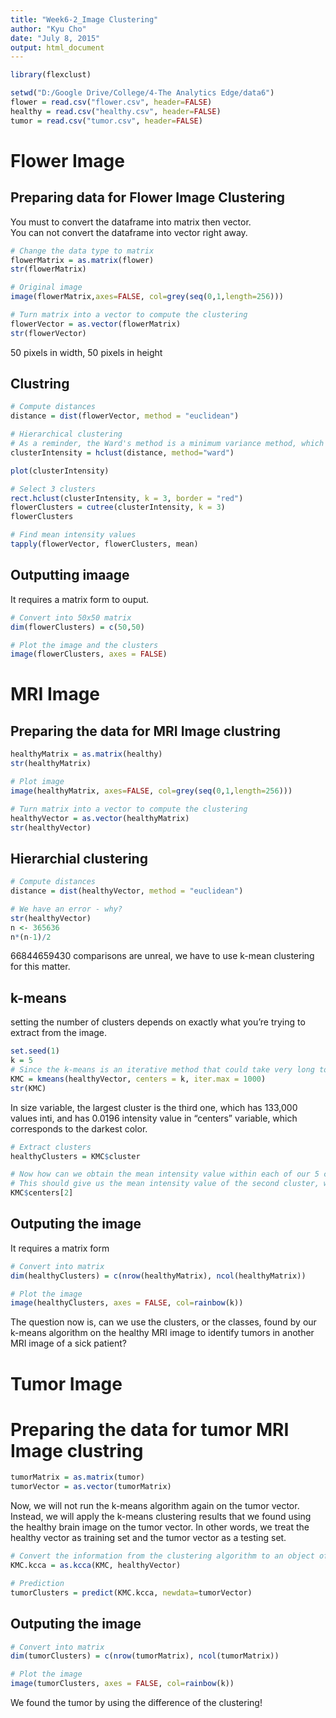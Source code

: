 ```yaml
---
title: "Week6-2_Image Clustering"
author: "Kyu Cho"
date: "July 8, 2015"
output: html_document
---
```


```r
library(flexclust)

setwd("D:/Google Drive/College/4-The Analytics Edge/data6")
flower = read.csv("flower.csv", header=FALSE)
healthy = read.csv("healthy.csv", header=FALSE)
tumor = read.csv("tumor.csv", header=FALSE)

```

# Flower Image
## Preparing data for Flower Image Clustering
You must to convert the dataframe into matrix then vector.  
You can not convert the dataframe into vector right away.  
```r
# Change the data type to matrix
flowerMatrix = as.matrix(flower)
str(flowerMatrix)

# Original image
image(flowerMatrix,axes=FALSE, col=grey(seq(0,1,length=256)))

# Turn matrix into a vector to compute the clustering
flowerVector = as.vector(flowerMatrix)
str(flowerVector)
```
50 pixels in width, 50 pixels in height

## Clustring
```r
# Compute distances
distance = dist(flowerVector, method = "euclidean")

# Hierarchical clustering
# As a reminder, the Ward's method is a minimum variance method, which tries to find compact and spherical clusters. We can think about it as trying to minimize the variance within each cluster and the distance among clusters.
clusterIntensity = hclust(distance, method="ward")

plot(clusterIntensity)

# Select 3 clusters
rect.hclust(clusterIntensity, k = 3, border = "red")
flowerClusters = cutree(clusterIntensity, k = 3)
flowerClusters

# Find mean intensity values
tapply(flowerVector, flowerClusters, mean)
```

## Outputting imaage
It requires a matrix form to ouput.
```r
# Convert into 50x50 matrix
dim(flowerClusters) = c(50,50)

# Plot the image and the clusters
image(flowerClusters, axes = FALSE)
```

# MRI Image
## Preparing the data for MRI Image clustring
```r
healthyMatrix = as.matrix(healthy)
str(healthyMatrix)

# Plot image
image(healthyMatrix, axes=FALSE, col=grey(seq(0,1,length=256)))

# Turn matrix into a vector to compute the clustering
healthyVector = as.vector(healthyMatrix)
str(healthyVector)
```

## Hierarchial clustering 
```r
# Compute distances
distance = dist(healthyVector, method = "euclidean")

# We have an error - why?
str(healthyVector)
n <- 365636
n*(n-1)/2 
```
66844659430 comparisons are unreal, we have to use k-mean clustering for this matter.

## k-means
setting the number of clusters depends on exactly what you're trying to extract from the image.
```r
set.seed(1)
k = 5
# Since the k-means is an iterative method that could take very long to converge, we need to set a maximum number of iterations.
KMC = kmeans(healthyVector, centers = k, iter.max = 1000)
str(KMC)
```
In size variable, the largest cluster is the third one, which has 133,000 values inti, and has 0.0196 intensity value in "centers" variable, which corresponds to the darkest color.

```r
# Extract clusters
healthyClusters = KMC$cluster

# Now how can we obtain the mean intensity value within each of our 5 clusters? In hierarchical clustering, we needed to do some manual work, and use the tapply function to extract this information.
# This should give us the mean intensity value of the second cluster, which is 0.1.
KMC$centers[2]
```

## Outputing the image
It requires a matrix form
```r
# Convert into matrix
dim(healthyClusters) = c(nrow(healthyMatrix), ncol(healthyMatrix))

# Plot the image
image(healthyClusters, axes = FALSE, col=rainbow(k))
```

The question now is, can we use the clusters, or the classes, found by our k-means algorithm on the healthy MRI image to identify tumors in another MRI image of a sick patient?

# Tumor Image
# Preparing the data for tumor MRI Image clustring
```r
tumorMatrix = as.matrix(tumor)
tumorVector = as.vector(tumorMatrix)
```

Now, we will not run the k-means algorithm again on the tumor vector. Instead, we will apply the k-means clustering results that we found using the healthy brain image on the tumor vector. In other words, we treat the healthy vector as training set and the tumor vector as a testing set. 
```r
# Convert the information from the clustering algorithm to an object of the class KCCA.
KMC.kcca = as.kcca(KMC, healthyVector)

# Prediction
tumorClusters = predict(KMC.kcca, newdata=tumorVector)

```

## Outputing the image
```r
# Convert into matrix
dim(tumorClusters) = c(nrow(tumorMatrix), ncol(tumorMatrix))

# Plot the image 
image(tumorClusters, axes = FALSE, col=rainbow(k))
```

We found the tumor by using the difference of the clustering!


